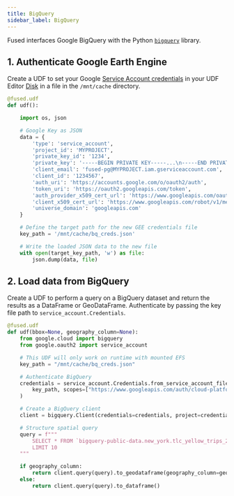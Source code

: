 ```yaml
---
title: BigQuery
sidebar_label: BigQuery
---
```




Fused interfaces <Tag color="#3399ff">Google BigQuery</Tag> with the Python [`bigquery`](https://cloud.google.com/python/docs/reference/bigquery/latest) library.

## 1. Authenticate Google Earth Engine

Create a UDF to set your Google [Service Account credentials](https://developers.google.com/earth-engine/guides/service_account) in your UDF Editor [Disk](/core-concepts/content-management/file-system/#mntcache-disk) in a file in the `/mnt/cache` directory.

```python showLineNumbers
@fused.udf
def udf():

    import os, json

    # Google Key as JSON
    data = {
        'type': 'service_account',
        'project_id': 'MYPROJECT',
        'private_key_id': '1234',
        'private_key': '-----BEGIN PRIVATE KEY-----...\n-----END PRIVATE KEY-----\n',
        'client_email': 'fused-pg@MYPROJECT.iam.gserviceaccount.com',
        'client_id': '1234567',
        'auth_uri': 'https://accounts.google.com/o/oauth2/auth',
        'token_uri': 'https://oauth2.googleapis.com/token',
        'auth_provider_x509_cert_url': 'https://www.googleapis.com/oauth2/v1/certs',
        'client_x509_cert_url': 'https://www.googleapis.com/robot/v1/metadata/x509/fused-pg%40MYPROJECT.iam.gserviceaccount.com',
        'universe_domain': 'googleapis.com'
    }

    # Define the target path for the new GEE credentials file
    key_path = '/mnt/cache/bq_creds.json'

    # Write the loaded JSON data to the new file
    with open(target_key_path, 'w') as file:
        json.dump(data, file)
```

## 2. Load data from BigQuery

Create a UDF to perform a query on a BigQuery dataset and return the results as a DataFrame or GeoDataFrame. Authenticate by passing the key file path to `service_account.Credentials`.

```python showLineNumbers
@fused.udf
def udf(bbox=None, geography_column=None):
    from google.cloud import bigquery
    from google.oauth2 import service_account

    # This UDF will only work on runtime with mounted EFS
    key_path = "/mnt/cache/bq_creds.json"

    # Authenticate BigQuery
    credentials = service_account.Credentials.from_service_account_file(
        key_path, scopes=["https://www.googleapis.com/auth/cloud-platform"]
    )

    # Create a BigQuery client
    client = bigquery.Client(credentials=credentials, project=credentials.project_id)

    # Structure spatial query
    query = f"""
        SELECT * FROM `bigquery-public-data.new_york.tlc_yellow_trips_2015`
        LIMIT 10
    """

    if geography_column:
        return client.query(query).to_geodataframe(geography_column=geography_column)
    else:
        return client.query(query).to_dataframe()
```
